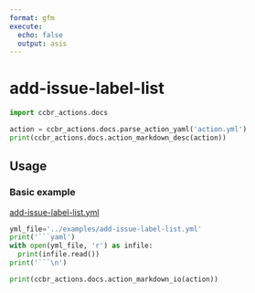 ```yaml
---
format: gfm
execute:
  echo: false
  output: asis
---
```


# add-issue-label-list

```python
import ccbr_actions.docs

action = ccbr_actions.docs.parse_action_yaml('action.yml')
print(ccbr_actions.docs.action_markdown_desc(action))
```

## Usage

### Basic example

[add-issue-label-list.yml](/examples/add-issue-label-list.yml)

```python
yml_file='../examples/add-issue-label-list.yml'
print('```yaml')
with open(yml_file, 'r') as infile:
  print(infile.read())
print('```\n')
```


```python
print(ccbr_actions.docs.action_markdown_io(action))
```
